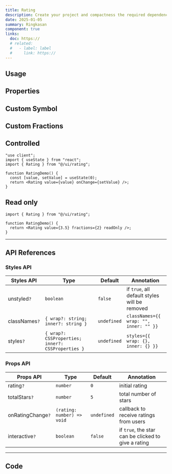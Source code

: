```yaml
---
title: Rating
description: Create your project and compactness the required dependencies.
date: 2025-01-05
summary: Ringkasan
component: true
links:
  doc: https://
  # related:
  #   - label: label
  #     link: https://
---
```


## Usage

<RatingDemosUsage />

## Properties

<RatingDemosConfigurator />

## Custom Symbol

<RatingDemosCustomSymbol />

## Custom Fractions

<RatingDemosCustomFractions />

## Controlled

```tsx showLineNumbers
"use client";
import { useState } from "react";
import { Rating } from "@/ui/rating";

function RatingDemo() {
  const [value, setValue] = useState(0);
  return <Rating value={value} onChange={setValue} />;
}
```

## Read only

```tsx showLineNumbers
import { Rating } from "@/ui/rating";

function RatingDemo() {
  return <Rating value={3.5} fractions={2} readOnly />;
}
```

---

## API References

### Styles API

| Styles API    | Type                                              | Default     | Annotation                                    |
| ------------- | ------------------------------------------------- | ----------- | --------------------------------------------- |
| unstyled`?`   | `boolean`                                         | `false`     | if `true`, all default styles will be removed |
| classNames`?` | `{ wrap?: string; inner?: string }`               | `undefined` | `classNames={{ wrap: "", inner: "" }}`        |
| styles`?`     | `{ wrap?: CSSProperties; inner?: CSSProperties }` | `undefined` | `styles={{ wrap: {}, inner: {} }}`            |

### Props API

| Props API         | Type                       | Default     | Annotation                                          |
| ----------------- | -------------------------- | ----------- | --------------------------------------------------- |
| rating`?`         | `number`                   | `0`         | initial rating                                      |
| totalStars`?`     | `number`                   | `5`         | total number of stars                               |
| onRatingChange`?` | `(rating: number) => void` | `undefined` | callback to receive ratings from users              |
| interactive`?`    | `boolean`                  | `false`     | if `true`, the star can be clicked to give a rating |

---

## Code
